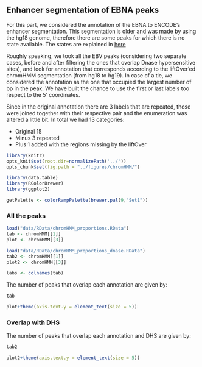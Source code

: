 
## Enhancer segmentation of EBNA peaks

For this part, we considered the annotation of the EBNA to ENCODE's
enhancer segmentation. This segmentation is older and was made by
using the hg18 genome, therefore there are some peaks for which there
is no state available. The states are explained in
[here](https://genome.ucsc.edu/cgi-bin/hgTrackUi?db=hg19&g=wgEncodeBroadHmm)

Roughly speaking, we took all the EBV peaks (considering two separate
cases, before and after filtering the ones that overlap Dnase
hypersensitive sites), and look for annotation that corresponds
according to the liftOver'ed chromHMM segmentation (from hg18 to
hg19). In case of a tie, we considered the annotation as the one that
occupied the largest number of bp in the peak. We have built the
chance to use the first or last labels too respect to the 5'
coordinates.

Since in the original annotation there are 3 labels that are repeated,
those were joined together with their respective pair and the
enumeration was altered a little bit. In total we had 13 categories:

- Original 15
- Minus 3 repeated
- Plus 1 added with the regions missing by the liftOver


```r


library(knitr)
opts_knit$set(root.dir=normalizePath('../'))
opts_chunk$set(fig.path = "../figures/chromHMM/")

library(data.table)
library(RColorBrewer)
library(ggplot2)

getPalette <- colorRampPalette(brewer.pal(9,"Set1"))


```

### All the peaks

```r

load("data/RData/chromHMM_proportions.RData")
tab <- chromHMM[[1]]
plot <- chromHMM[[3]]

load("data/RData/chromHMM_proportions_dnase.RData")
tab2 <- chromHMM[[1]]
plot2 <- chromHMM[[3]]

labs <- colnames(tab)

```

The number of peaks that overlap each annotation are given by:

```r
tab

```

```r
plot+theme(axis.text.y = element_text(size = 5))
```

### Overlap with DHS

The number of peaks that overlap each annotation and DHS are given by:

```r
tab2

```

```r
plot2+theme(axis.text.y = element_text(size = 5))
```

